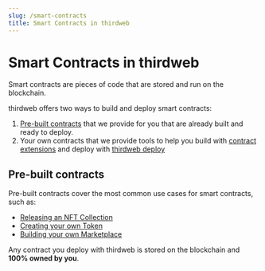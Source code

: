 ---
slug: /smart-contracts
title: Smart Contracts in thirdweb
---

# Smart Contracts in thirdweb

Smart contracts are pieces of code that are stored and run on the blockchain.

thirdweb offers two ways to build and deploy smart contracts:

1. [Pre-built contracts](/pre-built-contracts) that we provide for you that are already built and ready to deploy.
2. Your own contracts that we provide tools to help you build with [contract extensions](/thirdweb-deploy/contract-extensions)
   and deploy with [thirdweb deploy](/thirdweb-deploy)

## Pre-built contracts

Pre-built contracts cover the most common use cases for smart contracts, such as:

- [Releasing an NFT Collection](/pre-built-contracts/nft-drop)
- [Creating your own Token](/pre-built-contracts/token)
- [Building your own Marketplace](/pre-built-contracts/marketplace)

Any contract you deploy with thirdweb is stored on the blockchain and **100% owned by you**.

<!-- TODO: This should be here, but currently it's on pre-built contracts Overview page.

### Proxy Contract Architecture

Pre-built contracts you deploy with thirdweb are "proxy" contracts, which reduce the gas cost of deploying smart contracts by **~90%** for you.

This works by having our smart contracts run the underlying logic, and you only deploy the code that is unique to your contract.
This is possible since all of the contracts deployed using our pre-built contracts run the same logic for things
like minting, transferring, and burning tokens.

For _example_, your contract stores knowledge of its metadata and state, such as its name, and what NFTs have been minted so far.
However, for any logic (such as minting an NFT), it delegates this to our underlying smart contract to handle.

Our contracts are [open source](https://github.com/thirdweb-dev/contracts) and also publicly visible on the blockchain;
so you can always check the code to see how it works.

## Your Own "Custom" Contracts

We recognize that not all web3 problems can be solved by one of our pre-built contracts,
which is why we built tooling to help you create and deploy your own contracts, and
**still get all the benefits of the thirdweb dashboard and SDKs!**

We have two tools to help you build and deploy your own smart contracts:

1. [Contract Extensions (Solidity SDK)](/thirdweb-deploy/contract-extensions) enabling you to implement specific features to unlock full support for those features in the SDK and the dashboard.
2. [thirdweb deploy](/thirdweb-deploy) which allows you to deploy your own smart contracts using a CLI and the thirdweb dashboard (without any private keys)!

-->
